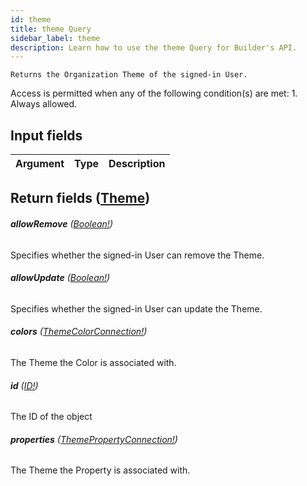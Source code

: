```yaml
---
id: theme
title: theme Query
sidebar_label: theme
description: Learn how to use the theme Query for Builder's API.
---
```


    Returns the Organization Theme of the signed-in User.

Access is permitted when any of the following condition(s) are met: 1. Always allowed.

## Input fields

| Argument | Type | Description |
| -------- | ---- | ----------- |

## Return fields ([Theme](/docs/composer/builder/api/schema/object/Theme.mdx))

###### <b>allowRemove</b> ([Boolean!](/docs/composer/builder/api/schema/scalar/Boolean.mdx))

Specifies whether the signed-in User can remove the Theme.

###### <b>allowUpdate</b> ([Boolean!](/docs/composer/builder/api/schema/scalar/Boolean.mdx))

Specifies whether the signed-in User can update the Theme.

###### <b>colors</b> ([ThemeColorConnection!](/docs/composer/builder/api/schema/object/ThemeColorConnection.mdx))

The Theme the Color is associated with.

###### <b>id</b> ([ID!](/docs/composer/builder/api/schema/scalar/ID.mdx))

The ID of the object

###### <b>properties</b> ([ThemePropertyConnection!](/docs/composer/builder/api/schema/object/ThemePropertyConnection.mdx))

The Theme the Property is associated with.
